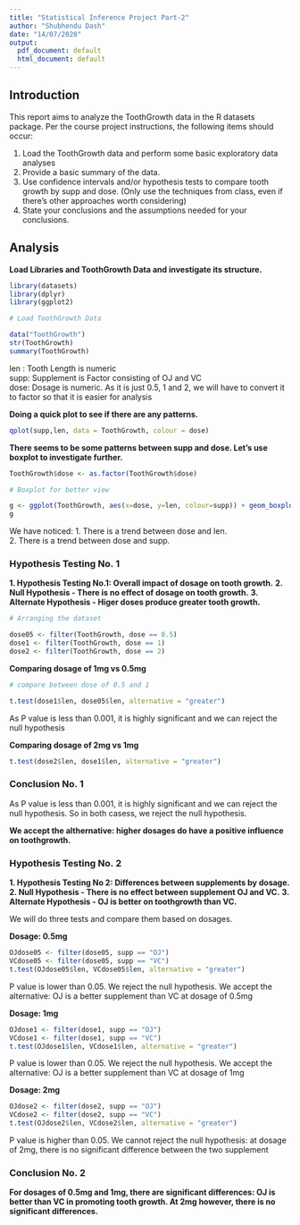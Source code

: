 ```yaml
---
title: "Statistical Inference Project Part-2"
author: "Shubhendu Dash"
date: "14/07/2020"
output:
  pdf_document: default
  html_document: default
---
```


## Introduction

This report aims to analyze the ToothGrowth data in the R datasets package. Per the course project instructions, the following items should occur:

1. Load the ToothGrowth data and perform some basic exploratory data analyses
2. Provide a basic summary of the data.
3. Use confidence intervals and/or hypothesis tests to compare tooth growth by supp and dose. (Only use the techniques from class, even if there's other approaches worth considering)
4. State your conclusions and the assumptions needed for your conclusions.

## Analysis

**Load Libraries and ToothGrowth Data and investigate its structure.**

```r
library(datasets)
library(dplyr)
library(ggplot2)

# Load ToothGrowth Data

data("ToothGrowth")
str(ToothGrowth)
summary(ToothGrowth)
```

len : Tooth Length is numeric  
supp: Supplement is Factor consisting of OJ and VC  
dose: Dosage is numeric.  As it is just 0.5, 1 and 2, we will have to convert it to factor so that it is easier for analysis  

**Doing a quick plot to see if there are any patterns.**

```r

qplot(supp,len, data = ToothGrowth, colour = dose)
```

**There seems to be some patterns between supp and dose.  Let's use boxplot to investigate further.**

```r

ToothGrowth$dose <- as.factor(ToothGrowth$dose)

# Boxplot for better view

g <- ggplot(ToothGrowth, aes(x=dose, y=len, colour=supp)) + geom_boxplot()
g
```

We have noticed:
1. There is a trend between dose and len.  
2. There is a trend between dose and supp.

### Hypothesis Testing No. 1

**1. Hypothesis Testing No.1: Overall impact of dosage on tooth growth.**
**2. Null Hypothesis - There is no effect of dosage on tooth growth.**
**3. Alternate Hypothesis - Higer doses produce greater tooth growth.** 

```r

# Arranging the dataset

dose05 <- filter(ToothGrowth, dose == 0.5)
dose1 <- filter(ToothGrowth, dose == 1)
dose2 <- filter(ToothGrowth, dose == 2)
```

**Comparing dosage of 1mg vs 0.5mg**

```r

# compare between dose of 0.5 and 1

t.test(dose1$len, dose05$len, alternative = "greater")
```

As P value is less than 0.001, it is highly significant and we can reject the null hypothesis

**Comparing dosage of 2mg vs 1mg**

```r

t.test(dose2$len, dose1$len, alternative = "greater")
```

### Conclusion No. 1

As P value is less than 0.001, it is highly significant and we can reject the null hypothesis. So in both casess, we reject the null hypothesis.  

**We accept the althernative: higher dosages do have a positive influence on toothgrowth.**

### Hypothesis Testing No. 2

**1. Hypothesis Testing No 2: Differences between supplements by dosage.**
**2. Null Hypothesis - There is no effect between supplement OJ and VC.**
**3. Alternate Hypothesis - OJ is better on toothgrowth than VC.**

We will do three tests and compare them based on dosages.

**Dosage: 0.5mg**

```r

OJdose05 <- filter(dose05, supp == "OJ")
VCdose05 <- filter(dose05, supp == "VC")
t.test(OJdose05$len, VCdose05$len, alternative = "greater")
```

P value is lower than 0.05.
We reject the null hypothesis.
We accept the alternative: OJ is a better supplement than VC at dosage of 0.5mg

**Dosage: 1mg**

```r

OJdose1 <- filter(dose1, supp == "OJ")
VCdose1 <- filter(dose1, supp == "VC")
t.test(OJdose1$len, VCdose1$len, alternative = "greater")
```

P value is lower than 0.05.
We reject the null hypothesis.
We accept the alternative: OJ is a better supplement than VC at dosage of 1mg

**Dosage: 2mg**

```r

OJdose2 <- filter(dose2, supp == "OJ")
VCdose2 <- filter(dose2, supp == "VC")
t.test(OJdose2$len, VCdose2$len, alternative = "greater")
```

P value is higher than 0.05.
We cannot reject the null hypothesis: at dosage of 2mg, there is no significant difference between the two supplement  

### Conclusion No. 2

**For dosages of 0.5mg and 1mg, there are significant differences: OJ is better than VC in promoting tooth growth.  At 2mg however, there is no significant differences.**

